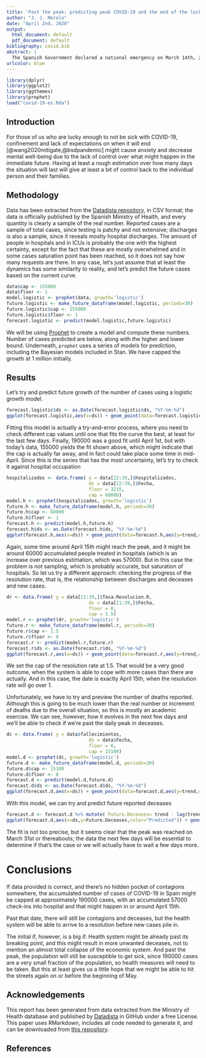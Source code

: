 ```yaml
---
title: 'Past the peak: predicting peak COVID-19 and the end of the lockdown in Spain'
author: "J. J. Merelo"
date: "April 2nd, 2020"
output:
  html_document: default
  pdf_document: default
bibliography: covid.bib
abstract: |
  The Spanish Government declared a national emergency on March 14th, 2020 due to the coronavirus outbreak. Three weeks later, there's no end in sight. The scarcity of hard data makes it hard to predict when the peak will be reached, and when it might end. In this report we will try and estimate the peak combining prediction based on different time series and the logistic growth curve.
urlcolor: blue
---
```


```r
library(dplyr)
library(ggplot2)
library(ggthemes)
library(prophet)
load("covid-19-es.Rda")
```

## Introduction

For those of us who are lucky enough to not be sick with COVID-19, confinement and lack of expectations on when it will end [@wang2020mitigate,@bsdpandemic] might cause anxiety and decrease mental well-being due to the lack of control over what might happen in the immediate future. Having at least a rough estimation over how many days the situation will last will give at least a bit of control back to the individual person and their families.

## Methodology

Data has been extracted from the [Datadista repository](https://github.com/datadista/datasets), in CSV format; the data is officially published by the Spanish Ministry of Health, and every quantity is clearly a sample of the real number. Reported cases are a sample of total cases, since testing is patchy and not extensive; discharges is also a sample, since it reveals mostly hospital discharges. The amount of people in hospitals and in ICUs is probably the one with the highest certainty, except for the fact that these are mostly overwhelmed and in some cases saturation point has been reached, so it does not say how many requests are there. In any case, let's just assume that at least the dynamics has some similarity to reality, and let's predict the future cases based on the current curve.

```r
data$cap <- 155000
data$floor <- 1
model.logistic <- prophet(data, growth='logistic')
future.logistic <- make_future_dataframe(model.logistic, periods=30)
future.logistic$cap <- 155000
future.logistic$floor <- 1
forecast.logistic <- predict(model.logistic,future.logistic)
```

We will be using [Prophet](https://facebook.github.io/prophet/) to create a model and compute these numbers. Number of cases predicted are below, along with the higher and lower bound. Underneath, `prophet` uses a series of models for prediction, including the Bayesian models included in Stan. We have capped the growth at 1 million initially.

## Results

Let's try and predict future growth of the number of cases using a logistic growth model.

```r
forecast.logistic$ds <- as.Date(forecast.logistic$ds, "%Y-%m-%d")
ggplot(forecast.logistic,aes(x=ds)) + geom_point(data=forecast.logistic,aes(y=trend,color="Trend"))+  geom_point(data=data,aes(y=y,color="Actual")) + theme_economist()

```

Fitting this model is actually a try-and-error process, where you need to check different cap values until one that fits the curve the best, at least for the last few days. Finally, 190000 was a good fit until April 1st, but with today's data, 155000 yields the fit shown above, which might indicate that the cap is actually far away, and in fact could take place some time in mid-April. Since this is the series that has the most uncertainty, let's try to check it against hospital occupation

```r
hospitalizados <- data.frame( y = data[22:39,]$hospitalizados,
                              ds = data[22:39,]$Fecha,
                              floor = 3215,
                              cap = 60000)
model.h <- prophet(hospitalizados, growth='logistic')
future.h <- make_future_dataframe(model.h, periods=30)
future.h$cap <- 60000
future.h$floor <- 1
forecast.h <- predict(model.h,future.h)
forecast.h$ds <- as.Date(forecast.h$ds, "%Y-%m-%d")
ggplot(forecast.h,aes(x=ds)) + geom_point(data=forecast.h,aes(y=trend,color="Trend"))+  geom_point(data=hospitalizados,aes(y=y,color="Actual")) + theme_economist()
```

Again, some time around April 15th might reach the peak, and it might be around 60000 accumulated people treated in hospitals (which is an increase over previous estimation, which was 57000). But in this case the problem is not sampling, which is probably accurate, but saturation of hospitals. So let us try a different approach: checking the progress of the resolution rate, that is, the relationship between discharges and deceases and new cases. 

```r
dr <- data.frame( y = data[11:39,]$Tasa.Resolucion.R,
                              ds = data[11:39,]$Fecha,
                              floor = 0,
                              cap = 1.5)
model.r <- prophet(dr, growth='logistic')
future.r <- make_future_dataframe(model.r, periods=30)
future.r$cap <- 1.5
future.r$floor <- 0
forecast.r <- predict(model.r,future.r)
forecast.r$ds <- as.Date(forecast.r$ds, "%Y-%m-%d")
ggplot(forecast.r,aes(x=ds)) + geom_point(data=forecast.r,aes(y=trend,color="Trend"))+  geom_point(data=dr,aes(y=y,color="Actual")) + theme_economist()
```

We set the cap of the resolution rate at 1.5. That would be a very good outcome, when the system is able to cope with more cases than there are actually. And in this case, the date is exactly April 15th, when the resolution rate will go over 1.

Unfortunately, we have to try and preview the number of deaths reported. Although this is going to be much lower than the real number or increment of deaths due to the overall situation, so this is mostly an academic exercise. We can see, however, how it evolves in the next few days and we'll be able to check if we're past the daily peak in deceases. 

```r
dc <- data.frame( y = data$fallecimientos,
                              ds = data$Fecha,
                              floor = 0,
                              cap = 15100)
model.d <- prophet(dc, growth='logistic')
future.d <- make_future_dataframe(model.d, periods=30)
future.d$cap <- 15100
future.d$floor <- 0
forecast.d <- predict(model.d,future.d)
forecast.d$ds <- as.Date(forecast.d$ds, "%Y-%m-%d")
ggplot(forecast.d,aes(x=ds)) + geom_point(data=forecast.d,aes(y=trend,color="Trend"))+  geom_point(data=dc,aes(y=y,color="Actual")) + theme_economist()
```

With this model, we can try and predict future reported deceases

```r
forecast.d <- forecast.d %>% mutate( Future.Deceases= trend - lag(trend, 1, default=1))
ggplot(forecast.d,aes(x=ds,y=Future.Deceases,color="Predicted")) + geom_point()+geom_line() + geom_point(data=data,aes(y=Fallecimientos.nuevos,color="Actual"))+ theme_economist()
```

The fit is not too precise, but it seems clear that the peak was reached on March 31st or thereabouts; the data the next few days will be essential to determine if that's the case or we will actually have to wait a few days more.

# Conclusions

If data provided is correct, and there's no hidden pocket of contagions somewhere, the accumulated number of cases of COVID-19 in Spain might be capped at approximately 190000 cases, with an accumulated 57000 check-ins into hospital and that might happen in or around April 15th.

Past that date, there will still be contagions and deceases, but the health system will be able to arrive to a resolution before new cases pile in.

The initial if, however, is a big if. Health system might be already past its breaking point, and this might result in more unwanted deceases, not to mention an almost total collapse of the economic system. And past the peak, the population will still be susceptible to get sick, since 190000 cases are a very small fraction of the population, so health measures will need to be taken. But this at least gives us a little hope that we might be able to hit the streets again on or before the beginning of May. 

## Acknowledgements

This report has been generated from data extracted from the Ministry of Health database and published by [Datadista](https://github.com/datadista/datasets) in GitHub under a free License. This paper uses RMarkdown, includes all code needed to generate it, and can be downloaded from [this repository](https://github.com/JJ/covid-reports).

## References
